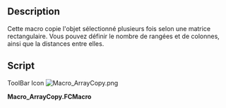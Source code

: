 <languages/>
{{Macro/fr
|Name=ArrayCopy
|Icon=Macro_ArrayCopy.png
|Description=Cette macro copie l'objet sélectionné plusieurs fois selon une matrice.
|Author=Yorik
|Version=1.0
|Date=2014-05-04
|FCVersion=Toutes
|Download=[https://www.freecadweb.org/wiki/images/9/9d/Macro_ArrayCopy.png ToolBar Icon]
}}

==Description==
Cette macro copie l'objet sélectionné plusieurs fois selon une matrice rectangulaire. Vous pouvez définir le nombre de rangées et de colonnes, ainsi que la distances entre elles.

==Script==
ToolBar Icon [[Image:Macro_ArrayCopy.png]]

'''Macro_ArrayCopy.FCMacro'''

{{MacroCode|code=

import FreeCAD, FreeCADGui, Part
from PySide import QtGui,QtCore
 
def proceed():
    try:
        u = (int(l1.text()),float(l2.text()))   
        v = (int(l3.text()),float(l4.text()))
    except:
        FreeCAD.Console.PrintError("Wrong input! Only numbers allowed...\n")
    sel = FreeCADGui.Selection.getSelection()
    if sel:
        sel = sel[0]
        name = sel.Name   
        shape = sel.Shape
        for column in range(u[0]):
            for row in range(v[0]):
                if (column != 0) or (row != 0):
                    delta = FreeCAD.Vector(column*u[1],row*v[1],0)   
                    newshape = sel.Shape.copy()
                    newshape.translate(delta)
                    newobject = FreeCAD.ActiveDocument.addObject("Part::Feature",name)
                    newobject.Shape = newshape
    else:
        FreeCAD.Console.PrintError("Error: One object must be selected")
    hide()
 
def hide():
    dialog.hide()
 
dialog = QtGui.QDialog()
dialog.resize(200,300)
dialog.setWindowTitle("Array")
la = QtGui.QVBoxLayout(dialog)
t1 = QtGui.QLabel("number of columns")
la.addWidget(t1)
l1 = QtGui.QLineEdit()
la.addWidget(l1)
t2 = QtGui.QLabel("distance between columns")
la.addWidget(t2)
l2 = QtGui.QLineEdit()
la.addWidget(l2)
t3 = QtGui.QLabel("number of rows")
la.addWidget(t3)
l3 = QtGui.QLineEdit()
la.addWidget(l3)
t4 = QtGui.QLabel("distance between rows")   
la.addWidget(t4)
l4 = QtGui.QLineEdit()
la.addWidget(l4)
okbox = QtGui.QDialogButtonBox(dialog)
okbox.setOrientation(QtCore.Qt.Horizontal)
okbox.setStandardButtons(QtGui.QDialogButtonBox.Cancel|QtGui.QDialogButtonBox.Ok)
la.addWidget(okbox)
QtCore.QObject.connect(okbox, QtCore.SIGNAL("accepted()"), proceed)
QtCore.QObject.connect(okbox, QtCore.SIGNAL("rejected()"), hide)
QtCore.QMetaObject.connectSlotsByName(dialog)
dialog.show()

}}